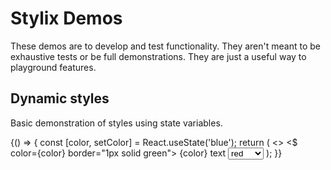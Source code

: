 
<Meta title="Stylix" />

# Stylix Demos

These demos are to develop and test functionality. They aren't meant to be exhaustive tests or be
full demonstrations. They are just a useful way to playground features.

## Dynamic styles

Basic demonstration of styles using state variables.

<Preview>
  <Story name="Dynamic styles">
    {() => {
      const [color, setColor] = React.useState('blue');
      return (
        <>
          <$ color={color} border="1px solid green">
            {color} text
          </$>
          <select value={color} onChange={(e) => setColor(e.target.value)}>
            <option>red</option>
            <option>blue</option>
            <option>green</option>
          </select>
        </>
      );
    }}
  </Story>
</Preview>
